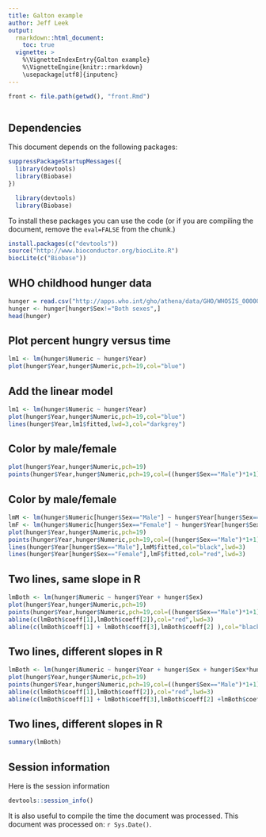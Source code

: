 ```yaml
---
title: Galton example
author: Jeff Leek
output:
  rmarkdown::html_document:
    toc: true
  vignette: >  
    %\VignetteIndexEntry{Galton example}
    %\VignetteEngine{knitr::rmarkdown}
    \usepackage[utf8]{inputenc}
---
```


```r
front <- file.path(getwd(), "front.Rmd")
```

```r
```


## Dependencies

This document depends on the following packages:

```r
suppressPackageStartupMessages({
  library(devtools)
  library(Biobase)
})
```

```r
  library(devtools)
  library(Biobase)
```


To install these packages you can use the code (or if you are compiling the document, remove the `eval=FALSE` from the chunk.)

```r
install.packages(c("devtools"))
source("http://www.bioconductor.org/biocLite.R")
biocLite(c("Biobase"))
```

## WHO childhood hunger data


```r
hunger = read.csv("http://apps.who.int/gho/athena/data/GHO/WHOSIS_000008.csv?profile=text&filter=COUNTRY:*;SEX:*")
hunger <- hunger[hunger$Sex!="Both sexes",]
head(hunger)
```

## Plot percent hungry versus time

```r
lm1 <- lm(hunger$Numeric ~ hunger$Year)
plot(hunger$Year,hunger$Numeric,pch=19,col="blue")
```


## Add the linear model

```r
lm1 <- lm(hunger$Numeric ~ hunger$Year)
plot(hunger$Year,hunger$Numeric,pch=19,col="blue")
lines(hunger$Year,lm1$fitted,lwd=3,col="darkgrey")
```


## Color by male/female

```r
plot(hunger$Year,hunger$Numeric,pch=19)
points(hunger$Year,hunger$Numeric,pch=19,col=((hunger$Sex=="Male")*1+1))
```

## Color by male/female

```r
lmM <- lm(hunger$Numeric[hunger$Sex=="Male"] ~ hunger$Year[hunger$Sex=="Male"])
lmF <- lm(hunger$Numeric[hunger$Sex=="Female"] ~ hunger$Year[hunger$Sex=="Female"])
plot(hunger$Year,hunger$Numeric,pch=19)
points(hunger$Year,hunger$Numeric,pch=19,col=((hunger$Sex=="Male")*1+1))
lines(hunger$Year[hunger$Sex=="Male"],lmM$fitted,col="black",lwd=3)
lines(hunger$Year[hunger$Sex=="Female"],lmF$fitted,col="red",lwd=3)
```

## Two lines, same slope in R


```r
lmBoth <- lm(hunger$Numeric ~ hunger$Year + hunger$Sex)
plot(hunger$Year,hunger$Numeric,pch=19)
points(hunger$Year,hunger$Numeric,pch=19,col=((hunger$Sex=="Male")*1+1))
abline(c(lmBoth$coeff[1],lmBoth$coeff[2]),col="red",lwd=3)
abline(c(lmBoth$coeff[1] + lmBoth$coeff[3],lmBoth$coeff[2] ),col="black",lwd=3)
```


## Two lines, different slopes in R


```r
lmBoth <- lm(hunger$Numeric ~ hunger$Year + hunger$Sex + hunger$Sex*hunger$Year)
plot(hunger$Year,hunger$Numeric,pch=19)
points(hunger$Year,hunger$Numeric,pch=19,col=((hunger$Sex=="Male")*1+1))
abline(c(lmBoth$coeff[1],lmBoth$coeff[2]),col="red",lwd=3)
abline(c(lmBoth$coeff[1] + lmBoth$coeff[3],lmBoth$coeff[2] +lmBoth$coeff[4]),col="black",lwd=3)
```


## Two lines, different slopes in R


```r
summary(lmBoth)
```



## Session information

Here is the session information 

```r
devtools::session_info()
```

It is also useful to compile the time the document was processed. This document was processed on: `r Sys.Date()`.



